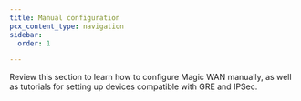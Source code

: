 ```yaml
---
title: Manual configuration
pcx_content_type: navigation
sidebar:
  order: 1

---
```



Review this section to learn how to configure Magic WAN manually, as well as tutorials for setting up devices compatible with GRE and IPSec.

<DirectoryListing />
